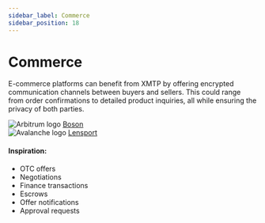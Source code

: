 ```yaml
---
sidebar_label: Commerce
sidebar_position: 18
---
```



# Commerce

E-commerce platforms can benefit from XMTP by offering encrypted communication channels between buyers and sellers. This could range from order confirmations to detailed product inquiries, all while ensuring the privacy of both parties.

<div class="chain-list">
  <div class="chain-item">
    <img src={boson} style={{ width: "100px" }} alt="Arbitrum logo" />
    <a href="https://www.bosonprotocol.io/">Boson</a>
  </div>
  <div class="chain-item">
    <img src={lensport} style={{ width: "100px" }} alt="Avalanche logo" />
    <a href="https://lensport.io/">Lensport</a>
  </div>
</div>

#### Inspiration:

- OTC offers
- Negotiations
- Finance transactions
- Escrows
- Offer notifications
- Approval requests
